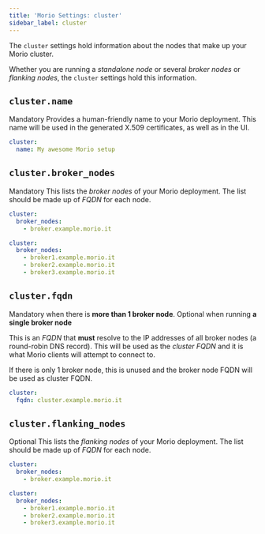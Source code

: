 ```yaml
---
title: 'Morio Settings: cluster'
sidebar_label: cluster
---
```


The `cluster` settings hold information about the nodes that make up your Morio cluster.

Whether you are running a _standalone node_ or several _broker nodes_ or
_flanking nodes_, the `cluster` settings hold this information.

## `cluster.name`

<Label style="danger">Mandatory</Label>
Provides a human-friendly name to your Morio deployment.
This name will be used in the generated X.509 certificates, as well as in the UI.

```yaml
cluster:
  name: My awesome Morio setup
```

## `cluster.broker_nodes`

<Label style="danger">Mandatory</Label>
This lists the _broker nodes_ of your Morio deployment.
The list should be made up of _FQDN_ for each node.

<Tabs>
  <TabItem value="a" label="Standalone" default>

```yaml
cluster:
  broker_nodes:
    - broker.example.morio.it
```

</TabItem>
<TabItem value="b" label="Distributed">

```yaml
cluster:
  broker_nodes:
    - broker1.example.morio.it
    - broker2.example.morio.it
    - broker3.example.morio.it
```

</TabItem>
</Tabs>

## `cluster.fqdn`

<Label style="danger">Mandatory</Label> when there is **more than 1 broker node**.
<Label>Optional</Label> when running **a single broker node**

This is an _FQDN_ that **must** resolve to the IP addresses of all broker nodes (a round-robin DNS record).
This will be used as the _cluster FQDN_ and it is what Morio clients will attempt to connect to.

If there is only 1 broker node, this is unused and the broker node FQDN will be used as cluster FQDN.

```yaml
cluster:
  fqdn: cluster.example.morio.it
```

## `cluster.flanking_nodes`

<Label>Optional</Label>
This lists the _flanking nodes_ of your Morio deployment.
The list should be made up of _FQDN_ for each node.

<Tabs>
  <TabItem value="a" label="Standalone" default>

```yaml
cluster:
  broker_nodes:
    - broker.example.morio.it
```

</TabItem>
<TabItem value="b" label="Distributed">

```yaml
cluster:
  broker_nodes:
    - broker1.example.morio.it
    - broker2.example.morio.it
    - broker3.example.morio.it
```

</TabItem>
</Tabs>
